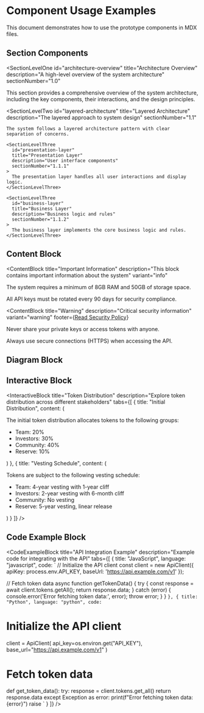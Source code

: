 # Component Usage Examples

This document demonstrates how to use the prototype components in MDX files.


## Section Components

<SectionLevelOne
  id="architecture-overview"
  title="Architecture Overview"
  description="A high-level overview of the system architecture"
  sectionNumber="1.0"
>
  This section provides a comprehensive overview of the system architecture,
  including the key components, their interactions, and the design principles.

  <SectionLevelTwo
    id="layered-architecture"
    title="Layered Architecture"
    description="The layered approach to system design"
    sectionNumber="1.1"
  >
    The system follows a layered architecture pattern with clear separation of concerns.

    <SectionLevelThree
      id="presentation-layer"
      title="Presentation Layer"
      description="User interface components"
      sectionNumber="1.1.1"
    >
      The presentation layer handles all user interactions and display logic.
    </SectionLevelThree>

    <SectionLevelThree
      id="business-layer"
      title="Business Layer"
      description="Business logic and rules"
      sectionNumber="1.1.2"
    >
      The business layer implements the core business logic and rules.
    </SectionLevelThree>
  </SectionLevelTwo>
</SectionLevelOne>

## Content Block

<ContentBlock
  title="Important Information"
  description="This block contains important information about the system"
  variant="info"
>
  <p>The system requires a minimum of 8GB RAM and 50GB of storage space.</p>
  <p>All API keys must be rotated every 90 days for security compliance.</p>
</ContentBlock>

<ContentBlock
  title="Warning"
  description="Critical security information"
  variant="warning"
  footer={<a href="#security-policy">Read Security Policy</a>}
>
  <p>Never share your private keys or access tokens with anyone.</p>
  <p>Always use secure connections (HTTPS) when accessing the API.</p>
</ContentBlock>

## Diagram Block

<DiagramBlock
  title="System Architecture Diagram"
  description="High-level overview of system components and their interactions"
  lightImage="/img/architecture-light.png"
  darkImage="/img/architecture-dark.png"
  alt="System Architecture Diagram"
  caption="Figure 1: The system architecture showing all major components and their relationships"
  width={800}
  height={500}
/>

## Interactive Block

<InteractiveBlock
  title="Token Distribution"
  description="Explore token distribution across different stakeholders"
  tabs={[
    {
      title: "Initial Distribution",
      content: (
        <div>
          <p>The initial token distribution allocates tokens to the following groups:</p>
          <ul>
            <li>Team: 20%</li>
            <li>Investors: 30%</li>
            <li>Community: 40%</li>
            <li>Reserve: 10%</li>
          </ul>
        </div>
      )
    },
    {
      title: "Vesting Schedule",
      content: (
        <div>
          <p>Tokens are subject to the following vesting schedule:</p>
          <ul>
            <li>Team: 4-year vesting with 1-year cliff</li>
            <li>Investors: 2-year vesting with 6-month cliff</li>
            <li>Community: No vesting</li>
            <li>Reserve: 5-year vesting, linear release</li>
          </ul>
        </div>
      )
    }
  ]}
/>

## Code Example Block

<CodeExampleBlock
  title="API Integration Example"
  description="Example code for integrating with the API"
  tabs={[
    {
      title: "JavaScript",
      language: "javascript",
      code: `
// Initialize the API client
const client = new ApiClient({
  apiKey: process.env.API_KEY,
  baseUrl: 'https://api.example.com/v1'
});

// Fetch token data
async function getTokenData() {
  try {
    const response = await client.tokens.getAll();
    return response.data;
  } catch (error) {
    console.error('Error fetching token data:', error);
    throw error;
  }
}
      `
    },
    {
      title: "Python",
      language: "python",
      code: `
# Initialize the API client
client = ApiClient(
    api_key=os.environ.get("API_KEY"),
    base_url="https://api.example.com/v1"
)

# Fetch token data
def get_token_data():
    try:
        response = client.tokens.get_all()
        return response.data
    except Exception as error:
        print(f"Error fetching token data: {error}")
        raise
      `
    }
  ]}
/>
